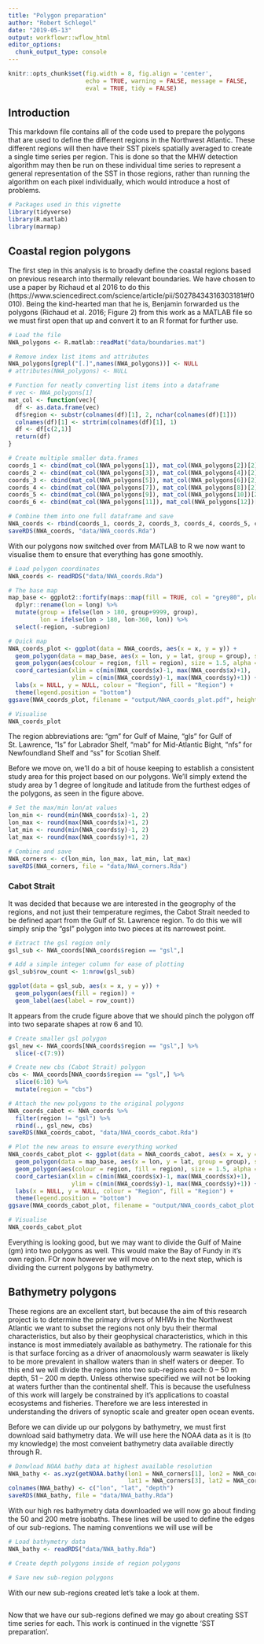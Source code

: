```yaml
---
title: "Polygon preparation"
author: "Robert Schlegel"
date: "2019-05-13"
output: workflowr::wflow_html
editor_options:
  chunk_output_type: console
---
```


```r
knitr::opts_chunk$set(fig.width = 8, fig.align = 'center',
                      echo = TRUE, warning = FALSE, message = FALSE, 
                      eval = TRUE, tidy = FALSE)
```

## Introduction

This markdown file contains all of the code used to prepare the polygons that are used to define the different regions in the Northwest Atlantic. These different regions will then have their SST pixels spatially averaged to create a single time series per region. This is done so that the MHW detection algorithm may then be run on these individual time series to represent a general representation of the SST in those regions, rather than running the algorithm on each pixel individually, which would introduce a host of problems.

```r
# Packages used in this vignette
library(tidyverse)
library(R.matlab)
library(marmap)
```

## Coastal region polygons

The first step in this analysis is to broadly define the coastal regions based on previous research into thermally relevant boundaries. We have chosen to use a paper by Richaud et al 2016 to do this (https://www.sciencedirect.com/science/article/pii/S0278434316303181#f0010). Being the kind-hearted man that he is, Benjamin forwarded us the polygons (Richaud et al. 2016; Figure 2) from this work as a MATLAB file so we must first open that up and convert it to an R format for further use.

```r
# Load the file
NWA_polygons <- R.matlab::readMat("data/boundaries.mat")

# Remove index list items and attributes
NWA_polygons[grepl("[.]",names(NWA_polygons))] <- NULL
# attributes(NWA_polygons) <- NULL

# Function for neatly converting list items into a dataframe
# vec <- NWA_polygons[1]
mat_col <- function(vec){
  df <- as.data.frame(vec)
  df$region <- substr(colnames(df)[1], 2, nchar(colnames(df)[1]))
  colnames(df)[1] <- strtrim(colnames(df)[1], 1)
  df <- df[c(2,1)]
  return(df)
}

# Create multiple smaller data.frames
coords_1 <- cbind(mat_col(NWA_polygons[1]), mat_col(NWA_polygons[2])[2])
coords_2 <- cbind(mat_col(NWA_polygons[3]), mat_col(NWA_polygons[4])[2])
coords_3 <- cbind(mat_col(NWA_polygons[5]), mat_col(NWA_polygons[6])[2])
coords_4 <- cbind(mat_col(NWA_polygons[7]), mat_col(NWA_polygons[8])[2])
coords_5 <- cbind(mat_col(NWA_polygons[9]), mat_col(NWA_polygons[10])[2])
coords_6 <- cbind(mat_col(NWA_polygons[11]), mat_col(NWA_polygons[12])[2])

# Combine them into one full dataframe and save
NWA_coords <- rbind(coords_1, coords_2, coords_3, coords_4, coords_5, coords_6)
saveRDS(NWA_coords, "data/NWA_coords.Rda")
```

With our polygons now switched over from MATLAB to R we now want to visualise them to ensure that everything has gone smoothly.

```r
# Load polygon coordinates
NWA_coords <- readRDS("data/NWA_coords.Rda")

# The base map
map_base <- ggplot2::fortify(maps::map(fill = TRUE, col = "grey80", plot = FALSE)) %>%
  dplyr::rename(lon = long) %>%
  mutate(group = ifelse(lon > 180, group+9999, group),
         lon = ifelse(lon > 180, lon-360, lon)) %>% 
  select(-region, -subregion)

# Quick map
NWA_coords_plot <- ggplot(data = NWA_coords, aes(x = x, y = y)) +
  geom_polygon(data = map_base, aes(x = lon, y = lat, group = group), show.legend = F) +
  geom_polygon(aes(colour = region, fill = region), size = 1.5, alpha = 0.2) +
  coord_cartesian(xlim = c(min(NWA_coords$x)-1, max(NWA_coords$x)+1),
                  ylim = c(min(NWA_coords$y)-1, max(NWA_coords$y)+1)) +
  labs(x = NULL, y = NULL, colour = "Region", fill = "Region") +
  theme(legend.position = "bottom")
ggsave(NWA_coords_plot, filename = "output/NWA_coords_plot.pdf", height = 5, width = 6)

# Visualise
NWA_coords_plot
```

The region abbreviations are: "gm" for Gulf of Maine, "gls" for Gulf of St. Lawrence, "ls" for Labrador Shelf, "mab" for Mid-Atlantic Bight, "nfs" for Newfoundland Shelf and "ss" for Scotian Shelf.

Before we move on, we'll do a bit of house keeping to establish a consistent study area for this project based on our polygons. We'll simply extend the study area by 1 degree of longitude and latitude from the furthest edges of the polygons, as seen in the figure above.

```r
# Set the max/min lon/at values
lon_min <- round(min(NWA_coords$x)-1, 2)
lon_max <- round(max(NWA_coords$x)+1, 2)
lat_min <- round(min(NWA_coords$y)-1, 2)
lat_max <- round(max(NWA_coords$y)+1, 2)

# Combine and save
NWA_corners <- c(lon_min, lon_max, lat_min, lat_max)
saveRDS(NWA_corners, file = "data/NWA_corners.Rda")
```


### Cabot Strait

It was decided that because we are interested in the geogrophy of the regions, and not just their temperature regimes, the Cabot Strait needed to be defined apart from the Gulf of St. Lawrence region. To do this we will simply snip the "gsl" polygon into two pieces at its narrowest point.

```r
# Extract the gsl region only
gsl_sub <- NWA_coords[NWA_coords$region == "gsl",]

# Add a simple integer column for ease of plotting
gsl_sub$row_count <- 1:nrow(gsl_sub)

ggplot(data = gsl_sub, aes(x = x, y = y)) +
  geom_polygon(aes(fill = region)) +
  geom_label(aes(label = row_count))
```

It appears from the crude figure above that we should pinch the polygon off into two separate shapes at row 6 and 10.

```r
# Create smaller gsl polygon
gsl_new <- NWA_coords[NWA_coords$region == "gsl",] %>% 
  slice(-c(7:9))

# Create new cbs (Cabot Strait) polygon
cbs <- NWA_coords[NWA_coords$region == "gsl",] %>% 
  slice(6:10) %>% 
  mutate(region = "cbs")

# Attach the new polygons to the original polygons
NWA_coords_cabot <- NWA_coords %>% 
  filter(region != "gsl") %>% 
  rbind(., gsl_new, cbs)
saveRDS(NWA_coords_cabot, "data/NWA_coords_cabot.Rda")

# Plot the new areas to ensure everything worked
NWA_coords_cabot_plot <- ggplot(data = NWA_coords_cabot, aes(x = x, y = y)) +
  geom_polygon(data = map_base, aes(x = lon, y = lat, group = group), show.legend = F) +
  geom_polygon(aes(colour = region, fill = region), size = 1.5, alpha = 0.2) +
  coord_cartesian(xlim = c(min(NWA_coords$x)-1, max(NWA_coords$x)+1),
                  ylim = c(min(NWA_coords$y)-1, max(NWA_coords$y)+1)) +
  labs(x = NULL, y = NULL, colour = "Region", fill = "Region") +
  theme(legend.position = "bottom")
ggsave(NWA_coords_cabot_plot, filename = "output/NWA_coords_cabot_plot.pdf", height = 5, width = 6)

# Visualise
NWA_coords_cabot_plot
```

Everything is looking good, but we may want to divide the Gulf of Maine (gm) into two polygons as well. This would make the Bay of Fundy in it's own region. FOr now however we will move on to the next step, which is dividing the current polygons by bathymetry.


## Bathymetry polygons

These regions are an excellent start, but because the aim of this research project is to determine the primary drivers of MHWs in the Northwest Atlantic we want to subset the regions not only byu their thermal characteristics, but also by their geophysical characteristics, which in this instance is most immediately available as bathymetry. The rationale for this is that surface forcing as a driver of anaomolously warm seawater is likely to be more prevalent in shallow waters than in shelf waters or deeper. To this end we will divide the regions into two sub-regions each: 0 -- 50 m depth, 51 -- 200 m depth. Unless otherwise specified we will not be looking at waters further than the continental shelf. This is because the usefulness of this work will largely be constrained by it's applications to coastal ecosystems and fisheries. Therefore we are less interested in understanding the drivers of synoptic scale and greater open ocean events.

Before we can divide up our polygons by bathymetry, we must first download said bathymetry data. We will use here the NOAA data as it is (to my knowledge) the most conveient bathymetry data available directly through R.

```r
# Donwload NOAA bathy data at highest available resolution
NWA_bathy <- as.xyz(getNOAA.bathy(lon1 = NWA_corners[1], lon2 = NWA_corners[2], 
                                  lat1 = NWA_corners[3], lat2 = NWA_corners[4], resolution = 1))
colnames(NWA_bathy) <- c("lon", "lat", "depth")
saveRDS(NWA_bathy, file = "data/NWA_bathy.Rda")
```

With our high res bathymetry data downloaded we will now go about finding the 50 and 200 metre isobaths. These lines will be used to define the edges of our sub-regions. The naming conventions we will use will be

```r
# Load bathymetry data
NWA_bathy <- readRDS("data/NWA_bathy.Rda")


```


```r
# Create depth polygons inside of region polygons

# Save new sub-region polygons

```


With our new sub-regions created let's take a look at them.

```r

```

Now that we have our sub-regions defined we may go about creating SST time series for each. This work is continued in the vignette 'SST preparation'.

